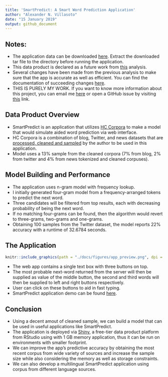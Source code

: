 ```yaml
---
title: 'SmartPredict: A Smart Word Prediction Application'
author: "Alexander N. Villasoto"
date: "15 January 2019"
output: github_document
---
```


## Notes:

* The application data can be downloaded [here](https://www.dropbox.com/s/y52j8gnqhgroq02/data.tar.gz?dl=0). Extract the downloaded tar file to the directory before running the application.
* This data product is declared as a future work from [this](https://arseniusnott.github.io/Exploring-the-Sample-English-Corpora-for-Predictive-Text-Modeling/) analysis. 
* Several changes have been made from the previous analysis to make sure that the app is accurate as well as efficient. You can find the documentation of succeeding changes [here](https://arseniusnott.github.io/SmartPredict-A-Word-Prediction-Application/).
* THIS IS PURELY MY WORK. If you want to know more information about this project, you can email me [here](mailto:anvillasoto@gmail.com) or open a GitHub issue by visiting [this](https://github.com/ArseniusNott/SmartPredict-A-Word-Prediction-Application/issues) link.


## Data Product Overview

* SmartPredict is an application that utilizes [HC Corpora](http://web.archive.org/web/20160318133851/http://www.corpora.heliohost.org:80/aboutcorpus.html) to make a model that would simulate aided word prediction via web interface. 
* HC Corpora is a combination of blog, Twitter, and news datasets that are [processed, cleaned and sampled](http://rpubs.com/Eulerium/456745) by the author to be used in this application.
* Model uses a 13% sample from the cleaned corpora (7% from blog, 2% from twitter and 4% from news tokenized and cleaned corpuses).

## Model Building and Performance

* The application uses n-gram model with frequency lookup. 
* I initially generated four-gram model from a frequency-arranged tokens to predict the next word. 
* Three candidates will be filtered from top results, each with decreasing probability of being the next word. 
* If no matching four-grams can be found, then the algorithm would revert to three-grams, two-grams and one-grams.
* Obtaining 100 samples from the Twitter dataset, the model reports 22% accuracy with a runtime of 32.6784 seconds.


## The Application

```r
knitr::include_graphics(path = "./docs/figures/app_preview.png", dpi = 150)
```

* The web app contains a single text box with three buttons on top. 
* The most probable next-word returned from the server will then be supplied as value of the middle button, the second and third words will then be supplied to left and right buttons respectively. 
* User can click on these buttons to aid in fast typing.
* SmartPredict application demo can be found [here](https://arsenius.shinyapps.io/SmartPredict/).

## Conclusion

* Using a decent amout of cleaned sample, we can build a model that can be used in useful applications like SmartPredict.
* The application is deployed via [Shiny](https://arsenius.shinyapps.io/SmartPredict/), a free-tier data product platform from RStudio using with 1 GB memory application, thus it can be run on environments with smaller footprint.
* We can improve the app's predictive accuracy by obtaining the most recent corpus from wide variety of sources and increase the sample size while also considering the memory as well as storage constraints.
* We can also develop a multilingual SmartPredict application using corpus from different language sources.
